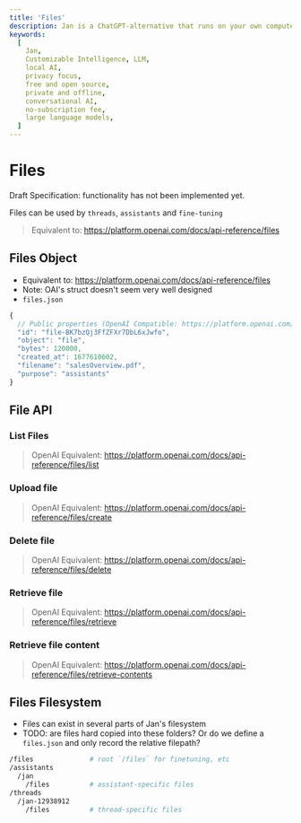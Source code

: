 ```yaml
---
title: 'Files'
description: Jan is a ChatGPT-alternative that runs on your own computer, with a local API server.
keywords:
  [
    Jan,
    Customizable Intelligence, LLM,
    local AI,
    privacy focus,
    free and open source,
    private and offline,
    conversational AI,
    no-subscription fee,
    large language models,
  ]
---
```



# Files

<Callout>
  Draft Specification: functionality has not been implemented yet.
</Callout>

Files can be used by `threads`, `assistants` and `fine-tuning`

> Equivalent to: https://platform.openai.com/docs/api-reference/files

## Files Object

- Equivalent to: https://platform.openai.com/docs/api-reference/files
- Note: OAI's struct doesn't seem very well designed
- `files.json`

```js
{
  // Public properties (OpenAI Compatible: https://platform.openai.com/docs/api-reference/files/object)
  "id": "file-BK7bzQj3FfZFXr7DbL6xJwfo",
  "object": "file",
  "bytes": 120000,
  "created_at": 1677610602,
  "filename": "salesOverview.pdf",
  "purpose": "assistants"
}
```

## File API

### List Files

> OpenAI Equivalent: https://platform.openai.com/docs/api-reference/files/list

### Upload file

> OpenAI Equivalent: https://platform.openai.com/docs/api-reference/files/create

### Delete file

> OpenAI Equivalent: https://platform.openai.com/docs/api-reference/files/delete

### Retrieve file

> OpenAI Equivalent: https://platform.openai.com/docs/api-reference/files/retrieve

### Retrieve file content

> OpenAI Equivalent: https://platform.openai.com/docs/api-reference/files/retrieve-contents

## Files Filesystem

- Files can exist in several parts of Jan's filesystem
- TODO: are files hard copied into these folders? Or do we define a `files.json` and only record the relative filepath?

```bash
/files              # root `/files` for finetuning, etc
/assistants
  /jan
    /files          # assistant-specific files
/threads
  /jan-12938912
    /files          # thread-specific files
```
